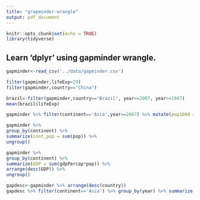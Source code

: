 ```yaml
---
title: "grapminder-wrangle"
output: pdf_document
---
```


```r
knitr::opts_chunk$set(echo = TRUE)
library(tidyverse)
```

## Learn 'dplyr' using gapminder wrangle.

```r
gapminder<-read_csv('../data/gapminder.csv')
```

```r
filter(gapminder,lifeExp<29)
filter(gapminder,country=="China")
```
```r
brazil<-filter(gapminder,country=="Brazil", year<=2007, year>=1987)
mean(brazil$lifeExp)
```

```r
gapminder %>% filter(continent=='Asia',year==2007) %>% mutate(pop1000 = pop/1000)
```

```r
gapminder %>%
group_by(continent) %>%
summarize(cont_pop = sum(pop)) %>%
ungroup()
```
```r
gapminder %>%
group_by(continent) %>%
summarize(GDP = sum(gdpPercap*pop)) %>% 
arrange(desc(GDP)) %>% 
ungroup()
```

```r
gapdesc<-gapminder %>% arrange(desc(country))
gapdesc %>% filter(continent=='Asia') %>% group_by(year) %>% summarize(maxlife=max(lifeExp)) %>% arrange(desc(year)) %>% ungroup()
```



